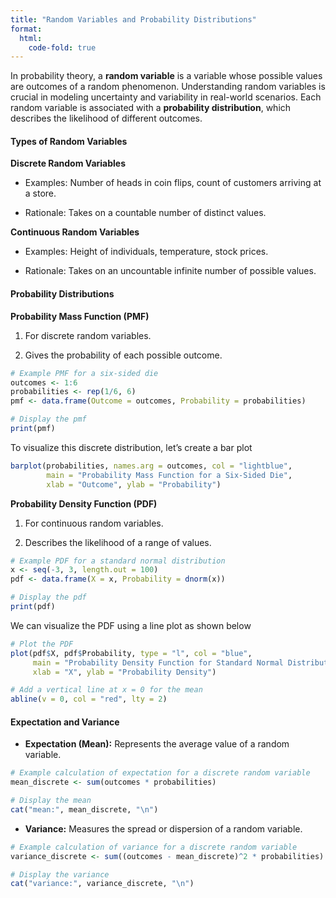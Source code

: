 ```yaml
---
title: "Random Variables and Probability Distributions"
format: 
  html:
    code-fold: true
---
```


In probability theory, a **random variable** is a variable whose possible values are outcomes of a random phenomenon. Understanding random variables is crucial in modeling uncertainty and variability in real-world scenarios. Each random variable is associated with a **probability distribution**, which describes the likelihood of different outcomes.

#### **Types of Random Variables**

**Discrete Random Variables**

-   Examples: Number of heads in coin flips, count of customers arriving at a store.

-   Rationale: Takes on a countable number of distinct values.

**Continuous Random Variables**

-   Examples: Height of individuals, temperature, stock prices.

-   Rationale: Takes on an uncountable infinite number of possible values.

#### **Probability Distributions**

**Probability Mass Function (PMF)**

1.  For discrete random variables.

2.  Gives the probability of each possible outcome.

```r
# Example PMF for a six-sided die
outcomes <- 1:6
probabilities <- rep(1/6, 6)
pmf <- data.frame(Outcome = outcomes, Probability = probabilities)

# Display the pmf
print(pmf)
```
To visualize this discrete distribution, let's create a bar plot
```r
barplot(probabilities, names.arg = outcomes, col = "lightblue",
        main = "Probability Mass Function for a Six-Sided Die",
        xlab = "Outcome", ylab = "Probability")
```

**Probability Density Function (PDF)**

1.  For continuous random variables.

2.  Describes the likelihood of a range of values.

```r
# Example PDF for a standard normal distribution
x <- seq(-3, 3, length.out = 100)
pdf <- data.frame(X = x, Probability = dnorm(x))

# Display the pdf
print(pdf)

```
We  can visualize the PDF using a line plot as shown below

```r
# Plot the PDF
plot(pdf$X, pdf$Probability, type = "l", col = "blue",
     main = "Probability Density Function for Standard Normal Distribution",
     xlab = "X", ylab = "Probability Density")

# Add a vertical line at x = 0 for the mean
abline(v = 0, col = "red", lty = 2)

```

#### **Expectation and Variance**

-   **Expectation (Mean):** Represents the average value of a random variable.

```r
# Example calculation of expectation for a discrete random variable
mean_discrete <- sum(outcomes * probabilities)

# Display the mean
cat("mean:", mean_discrete, "\n")
```

-   **Variance:** Measures the spread or dispersion of a random variable.

```r
# Example calculation of variance for a discrete random variable
variance_discrete <- sum((outcomes - mean_discrete)^2 * probabilities)

# Display the variance
cat("variance:", variance_discrete, "\n")
```

## 
